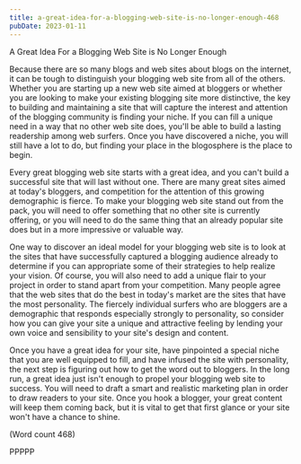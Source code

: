 ```yaml
---
title: a-great-idea-for-a-blogging-web-site-is-no-longer-enough-468
pubDate: 2023-01-11
---
```


A Great Idea For a Blogging Web Site is No Longer
Enough

 Because there are so many blogs and web sites about
blogs on the internet, it can be tough to distinguish your
blogging web site from all of the others. Whether you
are starting up a new web site aimed at bloggers or
whether you are looking to make your existing blogging
site more distinctive, the key to building and
maintaining a site that will capture the interest and
attention of the blogging community is finding your
niche. If you can fill a unique need in a way that no
other web site does, you'll be able to build a lasting
readership among web surfers. Once you have
discovered a niche, you will still have a lot to do, but
finding your place in the blogosphere is the place to
begin. 

Every great blogging web site starts with a great idea,
and you can't build a successful site that will last
without one. There are many great sites aimed at
today's bloggers, and competition for the attention of
this growing demographic is fierce. To make your
blogging web site stand out from the pack, you will
need to offer something that no other site is currently
offering, or you will need to do the same thing that an
already popular site does but in a more impressive or
valuable way. 

One way to discover an ideal model for your blogging
web site is to look at the sites that have successfully
captured a blogging audience already to determine if
you can appropriate some of their strategies to help
realize your vision. Of course, you will also need to add
a unique flair to your project in order to stand apart
from your competition. Many people agree that the web
sites that do the best in today's market are the sites that
have the most personality. The fiercely individual
surfers who are bloggers are a demographic that
responds especially strongly to personality, so consider
how you can give your site a unique and attractive
feeling by lending your own voice and sensibility to
your site's design and content. 

Once you have a great idea for your site, have
pinpointed a special niche that you are well equipped to
fill, and have infused the site with personality, the next
step is figuring out how to get the word out to bloggers.
In the long run, a great idea just isn't enough to propel
your blogging web site to success. You will need to
draft a smart and realistic marketing plan in order to
draw readers to your site. Once you hook a blogger,
your great content will keep them coming back, but it is
vital to get that first glance or your site won't have a
chance to shine. 

(Word count 468)

PPPPP